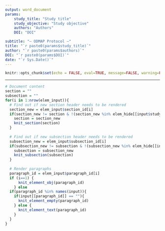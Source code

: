 ```yaml
---
output: word_document
params: 
    study_title: "Study title"
    study_objective: "Study objective"
    authors: "Authors"
    DOI: "DOI"

subtitle: "– ODMAP Protocol –"
title: "`r paste0(params$study_title)`"
author: "`r paste0(params$authors)`"
DOI: "`r paste0(params$DOI)`"
date: "`r Sys.Date()`"
---
```


```r
knitr::opts_chunk$set(echo = FALSE, eval=TRUE, message=FALSE, warning=FALSE)
```

---

```r
# Document content
section = ""
subsection = ""
for(i in 1:nrow(elem_input)){
  # Find out if new section header needs to be rendered
  section_new = elem_input$section_id[i]
  if(section_new != section & !(section_new %in% elem_hide[[input$study_objective]])){
    section = section_new
    knit_section(section)
  }
  
  # Find out if new subsection header needs to be rendered
  subsection_new = elem_input$subsection_id[i]
  if(subsection_new != subsection & !(subsection_new %in% elem_hide[[input$study_objective]])){
    subsection = subsection_new
    knit_subsection(subsection)
  }
  
  # Render paragraphs
  paragraph_id = elem_input$paragraph_id[i]
  if (i==1) {
      knit_element_obj(paragraph_id)
    } else
  if(paragraph_id %in% names(input)){
    if(input[[paragraph_id]] == ""){
      knit_element_empty(paragraph_id)
    } else {
      knit_element_text(paragraph_id)
    }
  }
}
```